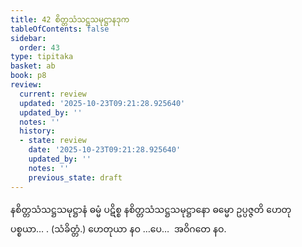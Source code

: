 ```yaml
---
title: 42 စိတ္တသံသဋ္ဌသမုဋ္ဌာနဒုက
tableOfContents: false
sidebar:
  order: 43
type: tipitaka
basket: ab
book: p8
review:
  current: review
  updated: '2025-10-23T09:21:28.925640'
  updated_by: ''
  notes: ''
  history:
  - state: review
    date: '2025-10-23T09:21:28.925640'
    updated_by: ''
    notes: ''
    previous_state: draft
---
```



<ReviewStatus review={frontmatter.review} showDetails={true} />

<HypothesisAnnotation frontmatter={frontmatter} />

<DynamicBreadcrumb />

<Division number="61" book="p8" e="ch" v="40" p="94">

<Paragraph number="190" book="p8">
နစိတ္တသံသဋ္ဌသမုဋ္ဌာနံ ဓမ္မံ ပဋိစ္စ နစိတ္တသံသဋ္ဌသမုဋ္ဌာနော ဓမ္မော ဥပ္ပဇ္ဇတိ ဟေတုပစ္စယာ… . (သံခိတ္တံ.)
</Paragraph>

<Paragraph number="191" book="p8">
ဟေတုယာ နဝ …ပေ…  အဝိဂတေ နဝ.
</Paragraph>
</Division>